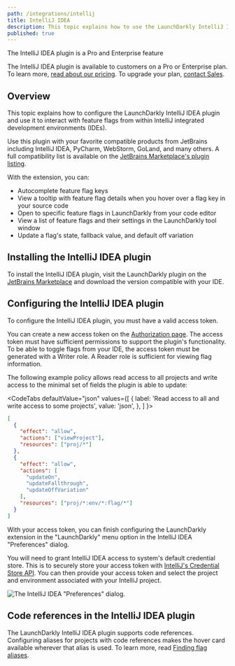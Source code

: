 ```yaml
---
path: /integrations/intellij
title: IntelliJ IDEA
description: This topic explains how to use the LaunchDarkly IntelliJ IDEA plugin to interact with feature flags from within IntelliJ IDEs.
published: true
---
```


<Callout intent="primary">
  <CalloutTitle>The IntelliJ IDEA plugin is a Pro and Enterprise feature</CalloutTitle>
  <CalloutDescription>

The IntelliJ IDEA plugin is available to customers on a Pro or Enterprise plan. To learn more, [read about our pricing](https://launchdarkly.com/pricing/). To upgrade your plan, [contact Sales](https://launchdarkly.com/contact-sales/).

  </CalloutDescription>
</Callout>

## Overview

This topic explains how to configure the LaunchDarkly IntelliJ IDEA plugin and use it to interact with feature flags from within IntelliJ integrated development environments (IDEs).

Use this plugin with your favorite compatible products from JetBrains including IntelliJ IDEA, PyCharm, WebStorm, GoLand, and many others. A full compatibility list is available on the [JetBrains Marketplace's plugin listing](https://plugins.jetbrains.com/plugin/15159-launchdarkly).

With the extension, you can:

- Autocomplete feature flag keys
- View a tooltip with feature flag details when you hover over a flag key in your source code
- Open to specific feature flags in LaunchDarkly from your code editor
- View a list of feature flags and their settings in the LaunchDarkly tool window
- Update a flag's state, fallback value, and default off variation

## Installing the IntelliJ IDEA plugin

To install the IntelliJ IDEA plugin, visit the LaunchDarkly plugin on the [JetBrains Marketplace](https://plugins.jetbrains.com/plugin/15159-launchdarkly/versions) and download the version compatible with your IDE.

## Configuring the IntelliJ IDEA plugin

To configure the IntelliJ IDEA plugin, you must have a valid access token.

You can create a new access token on the [Authorization page](https://app.launchdarkly.com/settings/authorization). The access token must have sufficient permissions to support the plugin's functionality. To be able to toggle flags from your IDE, the access token must be generated with a Writer role. A Reader role is sufficient for viewing flag information.

The following example policy allows read access to all projects and write access to the minimal set of fields the plugin is able to update:

<CodeTabs
  defaultValue="json"
  values={[
    { label: 'Read access to all and write access to some projects', value: 'json', },
  ]
}>

<CodeTabItem value="json">

```json
[
  {
    "effect": "allow",
    "actions": ["viewProject"],
    "resources": ["proj/*"]
  },
  {
    "effect": "allow",
    "actions": [
      "updateOn",
      "updateFallthrough",
      "updateOffVariation"
    ],
    "resources": ["proj/*:env/*:flag/*"]
  }
]
```

</CodeTabItem>
</CodeTabs>

With your access token, you can finish configuring the LaunchDarkly extension in the "LaunchDarkly" menu option in the IntelliJ IDEA "Preferences" dialog.

You will need to grant IntelliJ IDEA access to system's default credential store. This is to securely store your access token with [IntelliJ's Credential Store API](https://plugins.jetbrains.com/docs/intellij/persisting-sensitive-data.html). You can then provide your access token and select the project and environment associated with your IntelliJ project.

![The IntelliJ IDEA "Preferences" dialog.](intellij-configuration.png)

## Code references in the IntelliJ IDEA plugin

The LaunchDarkly IntelliJ IDEA plugin supports code references. Configuring aliases for projects with code references makes the hover card available wherever that alias is used. To learn more, read [Finding flag aliases](/home/code/code-references#finding-flag-aliases).
